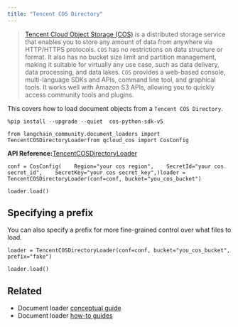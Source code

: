 ```yaml
---
title: "Tencent COS Directory"
---
```


> [Tencent Cloud Object Storage (COS)](https://www.tencentcloud.com/products/cos) is a distributed storage service that enables you to store any amount of data from anywhere via HTTP/HTTPS protocols. `COS` has no restrictions on data structure or format. It also has no bucket size limit and partition management, making it suitable for virtually any use case, such as data delivery, data processing, and data lakes. `COS` provides a web-based console, multi-language SDKs and APIs, command line tool, and graphical tools. It works well with Amazon S3 APIs, allowing you to quickly access community tools and plugins.

This covers how to load document objects from a `Tencent COS Directory`.

```
%pip install --upgrade --quiet  cos-python-sdk-v5
```

```
from langchain_community.document_loaders import TencentCOSDirectoryLoaderfrom qcloud_cos import CosConfig
```

**API Reference:**[TencentCOSDirectoryLoader](https://python.langchain.com/api_reference/community/document_loaders/langchain_community.document_loaders.tencent_cos_directory.TencentCOSDirectoryLoader.html)

```
conf = CosConfig(    Region="your cos region",    SecretId="your cos secret_id",    SecretKey="your cos secret_key",)loader = TencentCOSDirectoryLoader(conf=conf, bucket="you_cos_bucket")
```

```
loader.load()
```

## Specifying a prefix

You can also specify a prefix for more fine-grained control over what files to load.

```
loader = TencentCOSDirectoryLoader(conf=conf, bucket="you_cos_bucket", prefix="fake")
```

```
loader.load()
```

## Related

* Document loader [conceptual guide](/oss/concepts/document_loaders)
* Document loader [how-to guides](/oss/how_to/#document-loaders)
